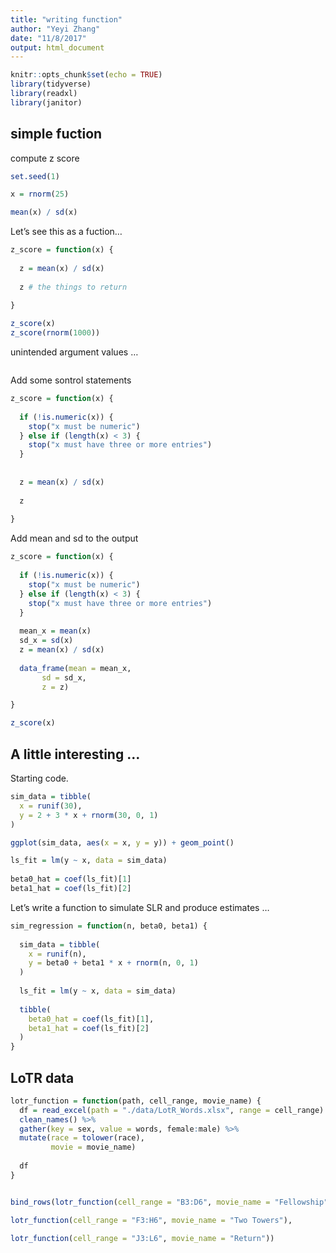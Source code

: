 ```yaml
---
title: "writing function"
author: "Yeyi Zhang"
date: "11/8/2017"
output: html_document
---
```


```r
knitr::opts_chunk$set(echo = TRUE)
library(tidyverse)
library(readxl)
library(janitor)
```

## simple fuction

compute z score

```r

set.seed(1)

x = rnorm(25)

mean(x) / sd(x)
```

Let's see this as a fuction...

```r

z_score = function(x) {
  
  z = mean(x) / sd(x)
  
  z # the things to return
  
}

z_score(x)
z_score(rnorm(1000))

```

unintended argument values ...

```r

```

Add some sontrol statements

```r
z_score = function(x) {
  
  if (!is.numeric(x)) {
    stop("x must be numeric")
  } else if (length(x) < 3) {
    stop("x must have three or more entries")
  }
    
  
  z = mean(x) / sd(x)
  
  z 
  
}
```


Add mean and sd to the output

```r
z_score = function(x) {
  
  if (!is.numeric(x)) {
    stop("x must be numeric")
  } else if (length(x) < 3) {
    stop("x must have three or more entries")
  }
    
  mean_x = mean(x)
  sd_x = sd(x)
  z = mean(x) / sd(x)
  
  data_frame(mean = mean_x,
       sd = sd_x,
       z = z)

}

z_score(x)

```

## A little interesting ...

Starting code.


```r
sim_data = tibble(
  x = runif(30),
  y = 2 + 3 * x + rnorm(30, 0, 1)
)

ggplot(sim_data, aes(x = x, y = y)) + geom_point()

ls_fit = lm(y ~ x, data = sim_data)
  
beta0_hat = coef(ls_fit)[1]
beta1_hat = coef(ls_fit)[2]
```


Let's write a function to simulate SLR and produce estimates ...

```r
sim_regression = function(n, beta0, beta1) {
  
  sim_data = tibble(
    x = runif(n),
    y = beta0 + beta1 * x + rnorm(n, 0, 1)
  )
  
  ls_fit = lm(y ~ x, data = sim_data)
  
  tibble(
    beta0_hat = coef(ls_fit)[1],
    beta1_hat = coef(ls_fit)[2]
  )
}
```

## LoTR data

```r

lotr_function = function(path, cell_range, movie_name) {
  df = read_excel(path = "./data/LotR_Words.xlsx", range = cell_range) %>%
  clean_names() %>%
  gather(key = sex, value = words, female:male) %>%
  mutate(race = tolower(race),
         movie = movie_name)
  
  df
}


bind_rows(lotr_function(cell_range = "B3:D6", movie_name = "Fellowship"),

lotr_function(cell_range = "F3:H6", movie_name = "Two Towers"),

lotr_function(cell_range = "J3:L6", movie_name = "Return"))


```

```r

```










